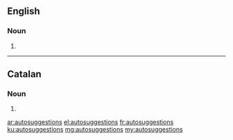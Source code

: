 {{also|auto-suggestions}}
==English==

===Noun===
{{head|en|noun plural form}}

# {{plural of|autosuggestion|lang=en}}

----

==Catalan==

===Noun===
{{head|ca|noun form}}

# {{plural of|autosuggestió|lang=ca}}

[[ar:autosuggestions]]
[[el:autosuggestions]]
[[fr:autosuggestions]]
[[ku:autosuggestions]]
[[mg:autosuggestions]]
[[my:autosuggestions]]